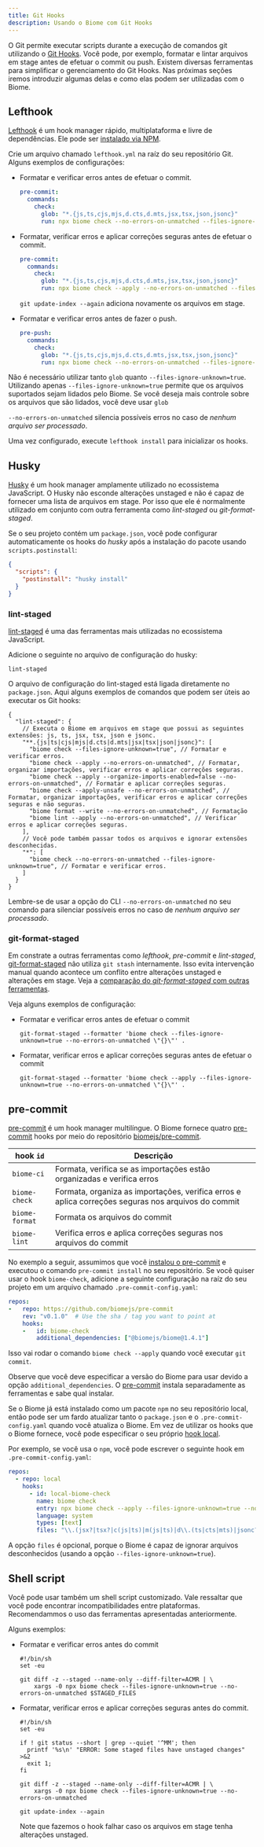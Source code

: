 ```yaml
---
title: Git Hooks
description: Usando o Biome com Git Hooks
---
```


O Git permite executar scripts durante a execução de comandos git utilizando o [Git Hooks](https://git-scm.com/book/en/v2/Customizing-Git-Git-Hooks).
Você pode, por exemplo, formatar e lintar arquivos em stage antes de efetuar o commit ou push.
Existem diversas ferramentas para simplificar o gerenciamento do Git Hooks.
Nas próximas seções iremos introduzir algumas delas e como elas podem ser utilizadas com o Biome.


## Lefthook

[Lefthook](https://github.com/evilmartians/lefthook) é um hook manager rápido, multiplataforma e livre de dependências.
Ele pode ser [instalado via NPM](https://github.com/evilmartians/lefthook#install).


Crie um arquivo chamado `lefthook.yml` na raíz do seu repositório Git.
Alguns exemplos de configurações:

- Formatar e verificar erros antes de efetuar o commit.

  ```yaml title="lefthook.yml"
  pre-commit:
    commands:
      check:
        glob: "*.{js,ts,cjs,mjs,d.cts,d.mts,jsx,tsx,json,jsonc}"
        run: npx biome check --no-errors-on-unmatched --files-ignore-unknown=true {staged_files}
  ```

- Formatar, verificar erros e aplicar correções seguras antes de efetuar o commit.

  ```yaml title="lefthook.yml"
  pre-commit:
    commands:
      check:
        glob: "*.{js,ts,cjs,mjs,d.cts,d.mts,jsx,tsx,json,jsonc}"
        run: npx biome check --apply --no-errors-on-unmatched --files-ignore-unknown=true {staged_files} && git update-index --again
  ```

  `git update-index --again` adiciona novamente os arquivos em stage.

- Formatar e verificar erros antes de fazer o push.

  ```yaml title="lefthook.yml"
  pre-push:
    commands:
      check:
        glob: "*.{js,ts,cjs,mjs,d.cts,d.mts,jsx,tsx,json,jsonc}"
        run: npx biome check --no-errors-on-unmatched --files-ignore-unknown=true {pushed_files}
  ```

Não é necessário utilizar tanto `glob` quanto `--files-ignore-unknown=true`.
Utilizando apenas `--files-ignore-unknown=true` permite que os arquivos suportados sejam lidados pelo Biome.
Se você deseja mais controle sobre os arquivos que são lidados, você deve usar `glob`

`--no-errors-on-unmatched` silencia possíveis erros no caso de *nenhum arquivo ser processado*.

Uma vez configurado, execute `lefthook install` para inicializar os hooks.


## Husky

[Husky](https://github.com/typicode/husky) é um hook manager amplamente utilizado no ecossistema JavaScript.
O Husky não esconde alterações unstaged e não é capaz de fornecer uma lista de arquivos em stage.
Por isso que ele é normalmente utilizado em conjunto com outra ferramenta como _lint-staged_ ou _git-format-staged_.

Se o seu projeto contém um `package.json`,
você pode configurar automaticamente os hooks do _husky_ após a instalação do pacote usando `scripts.postinstall`:

```json title="package.json"
{
  "scripts": {
    "postinstall": "husky install"
  }
}
```

### lint-staged

[lint-staged](https://github.com/lint-staged/lint-staged) é uma das ferramentas mais utilizadas no ecossistema JavaScript.

Adicione o seguinte no arquivo de configuração do husky:

```shell title=".husky/pre-commit"
lint-staged
```

O arquivo de configuração do lint-staged está ligada diretamente no `package.json`.
Aqui alguns exemplos de comandos que podem ser úteis ao executar os Git hooks:

```jsonc title="package.json"
{
  "lint-staged": {
    // Executa o Biome em arquivos em stage que possui as seguintes extensões: js, ts, jsx, tsx, json e jsonc.
    "**.{js|ts|cjs|mjs|d.cts|d.mts|jsx|tsx|json|jsonc}": [
      "biome check --files-ignore-unknown=true", // Formatar e verificar erros.
      "biome check --apply --no-errors-on-unmatched", // Formatar, organizar importações, verificar erros e aplicar correções seguras.
      "biome check --apply --organize-imports-enabled=false --no-errors-on-unmatched", // Formatar e aplicar correções seguras.
      "biome check --apply-unsafe --no-errors-on-unmatched", // Formatar, organizar importações, verificar erros e aplicar correções seguras e não seguras.
      "biome format --write --no-errors-on-unmatched", // Formatação
      "biome lint --apply --no-errors-on-unmatched", // Verificar erros e aplicar correções seguras.
    ],
    // Você pode também passar todos os arquivos e ignorar extensões desconhecidas.
    "*": [
      "biome check --no-errors-on-unmatched --files-ignore-unknown=true", // Formatar e verificar erros.
    ]
  }
}
```

Lembre-se de usar a opção do CLI `--no-errors-on-unmatched` no seu comando para silenciar possíveis erros no caso de *nenhum arquivo ser processado*.


### git-format-staged

Em constrate a outras ferramentas como _lefthook_, _pre-commit_ e _lint-staged_,
[git-format-staged](https://github.com/hallettj/git-format-staged) não utiliza `git stash` internamente.
Isso evita intervenção manual quando acontece um conflito entre alterações unstaged e alterações em stage.
Veja a [comparação do _git-format-staged_ com outras ferramentas](https://github.com/hallettj/git-format-staged#comparisons-to-similar-utilities).

Veja alguns exemplos de configuração:

- Formatar e verificar erros antes de efetuar o commit

  ```shell title=".husky/pre-commit"
  git-format-staged --formatter 'biome check --files-ignore-unknown=true --no-errors-on-unmatched \"{}\"' .
  ```

- Formatar, verificar erros e aplicar correções seguras antes de efetuar o commit

  ```shell title=".husky/pre-commit"
  git-format-staged --formatter 'biome check --apply --files-ignore-unknown=true --no-errors-on-unmatched \"{}\"' .
  ```


## pre-commit

[pre-commit](https://pre-commit.com/) é um hook manager multilíngue.
O Biome fornece quatro [pre-commit](https://pre-commit.com/) hooks por meio do repositório [biomejs/pre-commit](https://github.com/biomejs/pre-commit).

| hook `id`       | Descrição                                                                                          |
| --------------- | -------------------------------------------------------------------------------------------------- |
| `biome-ci`      | Formata, verifica se as importações estão organizadas e verifica erros                             |
| `biome-check`   | Formata, organiza as importações, verifica erros e aplica correções seguras nos arquivos do commit |
| `biome-format`  | Formata os arquivos do commit                                                                      |
| `biome-lint`    | Verifica erros e aplica correções seguras nos arquivos do commit                                   |

No exemplo a seguir, assumimos que você [instalou o pre-commit](https://pre-commit.com/index.html#install) e executou o comando `pre-commit install` no seu repositório.
Se você quiser usar o hook `biome-check`, adicione a seguinte configuração na raíz do seu projeto em um arquivo chamado `.pre-commit-config.yaml`:

```yaml title=".pre-commit-config.yaml"
repos:
-   repo: https://github.com/biomejs/pre-commit
    rev: "v0.1.0"  # Use the sha / tag you want to point at
    hooks:
    -   id: biome-check
        additional_dependencies: ["@biomejs/biome@1.4.1"]
```

Isso vai rodar o comando `biome check --apply` quando você executar `git commit`.

Observe que você deve especificar a versão do Biome para usar devido a opção `additional_dependencies`.
O [pre-commit](https://pre-commit.com/) instala separadamente as ferramentas e sabe qual instalar.

Se o Biome já está instalado como um pacote `npm` no seu repositório local,
então pode ser um fardo atualizar tanto o `package.json` e o `.pre-commit-config.yaml` quando você atualiza o Biome.
Em vez de utilizar os hooks que o Biome fornece, você pode especificar o seu próprio [hook local](https://pre-commit.com/index.html#repository-local-hooks).

Por exemplo, se você usa o `npm`, você pode escrever o seguinte hook em `.pre-commit-config.yaml`:

```yaml title=".pre-commit-config.yaml"
repos:
  - repo: local
    hooks:
      - id: local-biome-check
        name: biome check
        entry: npx biome check --apply --files-ignore-unknown=true --no-errors-on-unmatched
        language: system
        types: [text]
        files: "\\.(jsx?|tsx?|c(js|ts)|m(js|ts)|d\\.(ts|cts|mts)|jsonc?)$"
```

A opção `files` é opcional,
porque o Biome é capaz de ignorar arquivos desconhecidos (usando a opção `--files-ignore-unknown=true`).

## Shell script

Você pode usar também um shell script customizado.
Vale ressaltar que você pode encontrar incompatibilidades entre plataformas.
Recomendammos o uso das ferramentas apresentadas anteriormente.

Alguns exemplos:

- Formatar e verificar erros antes do commit

  ```shell title=".git/hooks/pre-commit"
  #!/bin/sh
  set -eu

  git diff -z --staged --name-only --diff-filter=ACMR | \
      xargs -0 npx biome check --files-ignore-unknown=true --no-errors-on-unmatched $STAGED_FILES
  ```

- Formatar, verificar erros e aplicar correções seguras antes do commit.

  ```shell title=".git/hooks/pre-commit"
  #!/bin/sh
  set -eu

  if ! git status --short | grep --quiet '^MM'; then
    printf '%s\n' "ERROR: Some staged files have unstaged changes" >&2
    exit 1;
  fi

  git diff -z --staged --name-only --diff-filter=ACMR | \
      xargs -0 npx biome check --files-ignore-unknown=true --no-errors-on-unmatched

  git update-index --again
  ```

  Note que fazemos o hook falhar caso os arquivos em stage tenha alterações unstaged.
